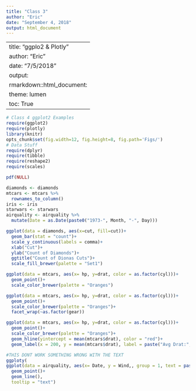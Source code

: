 ```yaml
---
title: "Class 3"
author: "Eric"
date: "September 4, 2018"
output: html_document
---
```


---
title: "ggplo2 & Plotly"
author: "Eric"
date: "7/5/2018"
output: 
  rmarkdown::html_document:
    theme: lumen
    toc: True
---

```r
# Class 4 ggplot2 Examples
require(ggplot2)
require(plotly)
library(knitr)
opts_chunk$set(fig.width=12, fig.height=8, fig.path='Figs/')
# Data Stuff
require(dplyr)
require(tibble)
require(reshape2)
require(scales)

pdf(NULL)

diamonds <- diamonds
mtcars <- mtcars %>%
  rownames_to_column()
iris <- iris
starwars <- starwars
airquality <- airquality %>%
  mutate(Date = as.Date(paste0("1973-", Month, "-", Day)))
```

```r

ggplot(data = diamonds, aes(x=cut, fill=cut))+
  geom_bar(stat = "count")+
  scale_y_continuous(labels = comma)+
  xlab("Cut")+
  ylab("Count of Diamonds")+
  ggtitle("Count of Dionas Cuts")+
  scale_fill_brewer(palette = "Set1")

```

```r
ggplot(data = mtcars, aes(x= hp, y=drat, color = as.factor(cyl)))+
  geom_point()+
  scale_color_brewer(palette = "Oranges")
```

```r
ggplot(data = mtcars, aes(x= hp, y=drat, color = as.factor(cyl)))+
  geom_point()+
  scale_color_brewer(palette = "Oranges")+
  facet_wrap(~as.factor(gear))
```

```r
ggplot(data = mtcars, aes(x= hp, y=drat, color = as.factor(cyl)))+
  geom_point()+
  scale_color_brewer(palette = "Oranges")+
  geom_hline(yintercept = mean(mtcars$drat), color = "red")+
  geom_label(x = 200, y = mean(mtcars$drat), label = paste("Avg Drat:", mean(mtcars$drat)))
```

```r
#THIS DONT WORK SOMETHING WRONG WITH THE TEXT
ggploty(
ggplot(data = airquality, aes(x= Date, y = Wind,, group = 1, text = paste0("<b>", Date, "<b>: ", Wind)))+
  geom_point()+
  geom_line(),
  tooltip = "text")

```

